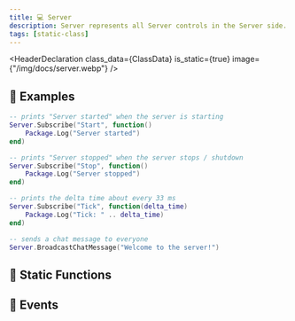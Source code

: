 ```yaml
---
title: 💻 Server
description: Server represents all Server controls in the Server side.
tags: [static-class]
---
```




<HeaderDeclaration class_data={ClassData} is_static={true} image={"/img/docs/server.webp"} />


## 🎒 Examples

```lua title="Server/Index.lua"
-- prints "Server started" when the server is starting
Server.Subscribe("Start", function()
    Package.Log("Server started")
end)

-- prints "Server stopped" when the server stops / shutdown
Server.Subscribe("Stop", function()
    Package.Log("Server stopped")
end)

-- prints the delta time about every 33 ms
Server.Subscribe("Tick", function(delta_time)
    Package.Log("Tick: " .. delta_time)
end)

-- sends a chat message to everyone
Server.BroadcastChatMessage("Welcome to the server!")
```


## 🗿 Static Functions

<StaticFunctionsDeclaration class_data={ClassData} />


## 🚀 Events

<EventsDeclaration class_data={ClassData} />
